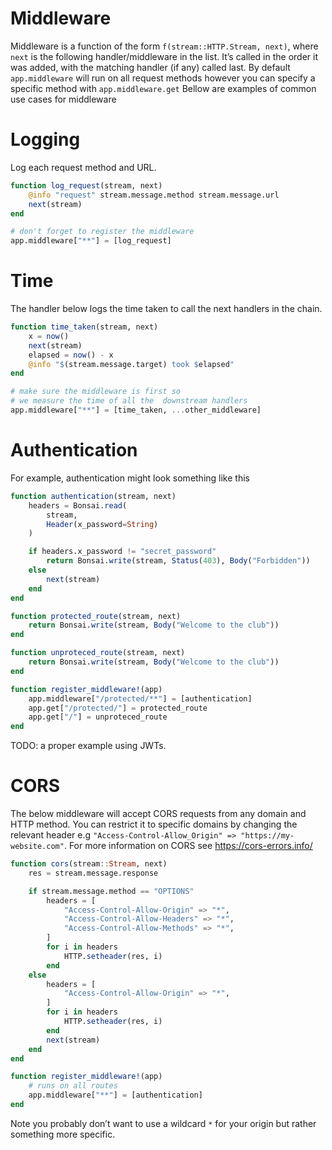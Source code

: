 # Middleware 

Middleware is a function of the form `f(stream::HTTP.Stream, next)`, where `next` is the following handler/middleware in the list.  It's called in the order it was added, with the matching handler (if any) called last. 
By default `app.middleware` will run on all request methods however you can specify a specific method with `app.middleware.get` Bellow are examples of common use cases for middleware

# Logging

Log each request method and URL.

```julia
function log_request(stream, next)
    @info "request" stream.message.method stream.message.url
    next(stream)
end

# don't forget to register the middleware
app.middleware["**"] = [log_request]
```

# Time

The handler below logs the time taken to call the next handlers in the chain. 

```julia
function time_taken(stream, next)
    x = now()
    next(stream)
    elapsed = now() - x
    @info "$(stream.message.target) took $elapsed" 
end

# make sure the middleware is first so
# we measure the time of all the  downstream handlers
app.middleware["**"] = [time_taken, ...other_middleware]
```

# Authentication

For example, authentication might look something like this

```julia
function authentication(stream, next)
    headers = Bonsai.read(
        stream,
        Header(x_password=String)
    )

    if headers.x_password != "secret_password"
        return Bonsai.write(stream, Status(403), Body("Forbidden"))
    else
        next(stream)
    end
end

function protected_route(stream, next)
    return Bonsai.write(stream, Body("Welcome to the club"))
end

function unproteced_route(stream, next)
    return Bonsai.write(stream, Body("Welcome to the club"))
end

function register_middleware!(app)
    app.middleware["/protected/**"] = [authentication]
    app.get["/protected/"] = protected_route
    app.get["/"] = unproteced_route
end
```

TODO: a proper example using JWTs.

# CORS

The below middleware will accept CORS requests from any domain and HTTP method. You can restrict it to specific domains by changing the relevant header e.g `"Access-Control-Allow_Origin" => "https://my-website.com"`.  For more information on CORS see [https://cors-errors.info/](https://cors-errors.info/)

```julia
function cors(stream::Stream, next)
    res = stream.message.response

    if stream.message.method == "OPTIONS"
		headers = [
			"Access-Control-Allow-Origin" => "*",
			"Access-Control-Allow-Headers" => "*",
			"Access-Control-Allow-Methods" => "*",
		]
        for i in headers
            HTTP.setheader(res, i)
        end
    else
		headers = [
			"Access-Control-Allow-Origin" => "*",
		]
        for i in headers
            HTTP.setheader(res, i)
        end
        next(stream)
    end
end

function register_middleware!(app)
    # runs on all routes
    app.middleware["**"] = [authentication]
end
```

Note you probably don't want to use a wildcard `*` for your origin but rather something more specific.
